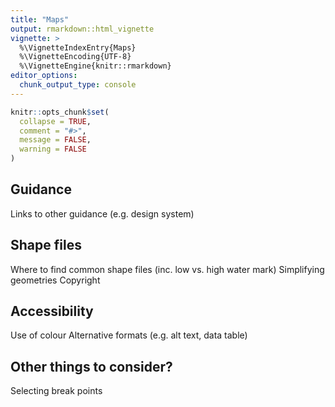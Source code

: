 ```yaml
---
title: "Maps"
output: rmarkdown::html_vignette
vignette: >
  %\VignetteIndexEntry{Maps}
  %\VignetteEncoding{UTF-8}
  %\VignetteEngine{knitr::rmarkdown}
editor_options: 
  chunk_output_type: console
---
```


```r
knitr::opts_chunk$set(
  collapse = TRUE,
  comment = "#>",
  message = FALSE,
  warning = FALSE
)
```

## Guidance

Links to other guidance (e.g. design system)

## Shape files

Where to find common shape files (inc. low vs. high water mark)
Simplifying geometries
Copyright

## Accessibility

Use of colour
Alternative formats (e.g. alt text, data table)

## Other things to consider?

Selecting break points


